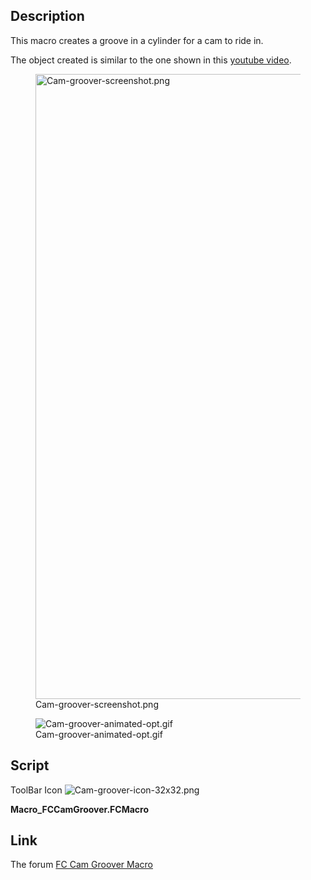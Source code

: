 <languages/>
{{Macro
|Name=FCCamGroover
|Icon=Cam-groover-icon-32x32.png
|Description=This macro creates a groove in a cylinder for a cam to ride in.<br/>The object created is similar to the one shown in this [https://youtu.be/io1JL1U7kUs youtube video].
|Author=TheMarkster
|Version=2020.06.13
|Date=2020.06.13
|FCVersion=019 and above
|Download=[https://www.freecadweb.org/wiki/images/b/ba/Cam-groover-icon-32x32.png ToolBar Icon]
}}

==Description==

This macro creates a groove in a cylinder for a cam to ride in.

The object created is similar to the one shown in this [https://youtu.be/io1JL1U7kUs youtube video].

[[Image:Cam-groover-screenshot.png|1000px]]

[[Image:Cam-groover-animated-opt.gif]]

==Script==

ToolBar Icon [[Image:Cam-groover-icon-32x32.png]]

'''Macro_FCCamGroover.FCMacro'''

{{MacroCode|code=
# -*- coding: utf-8 -*-
import FreeCAD
from FreeCAD import Base
from PySide import QtGui,QtCore
import Part, Draft
from math import *
import time
import math


__title__ = "FC Cam Groover"
__author__ = "TheMarkster"
__url__ = "https://www.freecadweb.org/wiki/Macro_FCCamGroover"
__Wiki__ ="https://www.freecadweb.org/wiki/Macro_FCCamGroover"
__date__ = "2020.06.13" 
__version__ = __date__

msg = u"""FC Cam Groover v"""+__version__+""", a macro to create a cam groove in a cylinder, Copyright (c) 2018 by 'TheMarkster'<br/>
<br/> 
Credit to Gomez Lucio and Laurent Despeyroux for their macro, '3D Parametric Curve Macro', 2015, which provided inspiration
for some of the code used herin.  Thanks also to emills2 for his invaluable feedback. All errors are mine, not theirs.<br/>
<br/>
The grooved cylinder produced will be similar to the one depicted in this video: <a href = 'https://youtu.be/io1JL1U7kUs'>https://youtu.be/io1JL1U7kUs</a><br/>
<br/>
Parameters supported: cylinder height, cylinder radius, groove depth, groove width, strokes per revolution, stroke range, steps (precision) <br/>
<br/>
This file is a supplement to the FreeCAD CAx development system.                                                                            
<br/>
This program is free software; you can redistribute it and/or modify  
it under the terms of the GNU Lesser General Public License (LGPL)    
as published by the Free Software Foundation; either version 2 of     
the License, or (at your option) any later version.                   
<br/>                                                             
<br/>
This software is distributed in the hope that it will be useful,      
but WITHOUT ANY WARRANTY; without even the implied warranty of        
MERCHANTABILITY or FITNESS FOR A PARTICULAR PURPOSE.  See the         
GNU Library General Public License at <a href='http://www.gnu.org/licenses'>http://www.gnu.org/licenses</a> 
for more details.<br/>                                                               
<br/>
For more information about the GNU Library General Public License     
write to the Free Software Foundation, Inc., 59 Temple Place,         
Suite 330, Boston, MA  02111-1307 USA                                 
<br/>
"""
title = u"""Welcome to FC Cam Groover Macro"""
icon=QtGui.QMessageBox.Information
diag = QtGui.QMessageBox(icon, title, msg)
diag.setWindowModality(QtCore.Qt.ApplicationModal)
diag.setTextFormat(QtCore.Qt.RichText); 
diag.exec_()

window = QtGui.QMainWindow()

def say(msg):
    FreeCAD.Console.PrintMessage(msg);

def processEvents():
     time.sleep(0.001)
     QtGui.QApplication.processEvents()

def getDouble(txt1,txt2,default,start=0,decimals=4):
    inp,ok = QtGui.QInputDialog.getDouble(window, txt1,txt2,default, start,1000000, decimals)
    if ok:
        return inp
    else:
        raise StandardError('User canceled')

def getInt(txt1,txt2,default):
    inp, ok = QtGui.QInputDialog.getInt(window, txt1,txt2,default, 1, 100000, 1)
    if ok:
        return inp
    else:
        raise StandardError('User canceled')


def getDistance3d(x1, y1, z1, x2, y2, z2):
    return math.sqrt((x1 - x2)**2 + (y1 - y2)**2 + (z1 - z2)**2)

radius = getDouble(u'Radius of Cylinder',u'Enter radius of cylinder (in mm).\nMake sure it\'s big enough or the operation will fail:',10)
cylinderHeight = getDouble(u'Height of Cylinder', u'Enter the height of the cylinder. (in mm)\n(Can be adjusted after the macro finishes.)',10)
depth = getDouble(u'Depth of Groove', u'Enter the depth of the groove to be cut into the cylinder (in mm):',2)
slotHeight = getDouble(u'Height of Groove',u'Enter the height of the slot to be cut into the cylinder.\n\nNote: this is not the stroke length, which will be input below. (in mm) ',2)
innerRadius = radius-depth
strokeFactor = getDouble(u'Stroke Length',u'Enter the axial length of the stroke: (in mm)',5)
strokeFactor /= radius
strokesPerRevolution = getInt(u'Strokes per Revolution',u'Enter the number of strokes per revolution of the cylinder.\n1 or 2 seems to work okay, but anything beyond 3 could be troublesome:', 2)
steps = getInt(u'Steps',u'Enter number of steps (points) in curve, the more points the more precise the curve,\nbut the longer to process.  If it\'s too small the operation *will* fail.\nExperiment with this value if you are having trouble with a particular groove.\nThe default is 628:',628)

#inspiration for this makeBSpline function is from the 3d parametric curve macro
#it is not an exact copy/paste of the code, but rather is based on the same principles
#but without overhead of the gui


def makeBSpline(strokesPerRevolution,strokeFactor,radius,steps):
    a = strokesPerRevolution
    b = strokeFactor
    c = radius
    interval = (2*math.pi)/float(steps)
    points=[]
    t = 0.0
    maxT = 2*math.pi
    counter=0
    while t <= maxT:
        say(u'Step '+str(counter)+u' of '+str(steps)+u'\n')
        counter +=1
        processEvents()
        x = math.cos(t)*c
        y = math.sin(t)*c
        z = math.sin(t*a/2.0)*math.cos(t*a/2.0)*c*b
        points.append(App.Vector(x,y,z))
        t += interval

    Draft.makeBSpline(points,closed=True,face=False)
    say(u'Done with BSpline\n')
    processEvents()


if not App.ActiveDocument:
    App.newDocument()
toBeRemoved=[] #temporary objects to be removed to clean up tree
say(u'Making BSpline...\n')
processEvents()
makeBSpline(strokesPerRevolution,strokeFactor,radius,steps)
App.ActiveDocument.recompute()
bs = App.ActiveDocument.ActiveObject



#we use an array of circles aligned along the bspline to create a new
#bspline that closely follows (but is not exact copy of) original bspline
#each circle has a vertex, similar to the seam line of a cylinder
#these vertices are used to create a list of points from which the new
#bspline is created
#simply moving the original bspline along the z axis does not work because
#the groove will narrow in places and widen in others.  the circles ensure
#better (though probably still not perfect) uniformity of the groove


Draft.makeCircle(slotHeight,face=False)
cir = App.ActiveDocument.getObject('Circle')
cir.Placement=App.Placement(App.Vector(0,0,0), App.Rotation(90,0,0), App.Vector(0,0,0))
App.ActiveDocument.recompute()
say(u'Making a draft path array of '+str(steps)+' circles, waiting for FreeCAD...\n')
processEvents()
try:
    Draft.make_path_array(cir,bs,count=steps,align=True,align_mode='Tangent',tan_vector=App.Vector(0,0,1),force_vertical=True)
except:
    title = u"""Potential incompatibility with this version of FreeCAD"""
    msg='There is a potential incompatibility with this version of FreeCAD.  If the groove does not appear correct after processing completes \
update to version 0.19 or later and try again.'
    icon=QtGui.QMessageBox.Information
    diag = QtGui.QMessageBox(icon, title, msg)
    diag.setWindowModality(QtCore.Qt.ApplicationModal)
    diag.setTextFormat(QtCore.Qt.RichText); 
    diag.exec_()
    Draft.makePathArray(cir,bs,count=steps,xlate=None,align=True)
App.ActiveDocument.recompute()
pa = App.ActiveDocument.getObject('PathArray')
points = []
for v in pa.Shape.Vertexes:
    points.append(v.Point)
Draft.makeBSpline(points,True,None)
bs1 = App.ActiveDocument.ActiveObject
App.ActiveDocument.recompute()

say(u'Scaling bspline1...\n')
processEvents()
Draft.scale([bs],FreeCAD.Vector(innerRadius/float(radius),innerRadius/float(radius),1.0),center=FreeCAD.Vector(0.0,0.0,0.0),copy=True)
bs2 = App.ActiveDocument.ActiveObject
say(u'Scaling bspline2...\n')
processEvents()
Draft.scale([bs1],FreeCAD.Vector(innerRadius/float(radius),innerRadius/float(radius),1.0),center=FreeCAD.Vector(0.0,0.0,0.0),copy=True)
bs3 = App.ActiveDocument.ActiveObject
#now make the original bsplines bigger so they extend outside the cylinder edges (to prevent issues with boolean cut later on)
Draft.scale([bs],FreeCAD.Vector(1.05,1.05,1.0),center=FreeCAD.Vector(0.0,0.0,0.0),copy=False)
say(u'Scaling bspline2...\n')
processEvents()
Draft.scale([bs1],FreeCAD.Vector(1.05,1.05,1.0),center=FreeCAD.Vector(0.0,0.0,0.0),copy=False)
say(u'Making ruled surfaces.')
processEvents()
FreeCAD.ActiveDocument.addObject('Part::RuledSurface', 'Ruled Surface')
FreeCAD.ActiveDocument.ActiveObject.Curve1=(bs1,['Edge1'])
FreeCAD.ActiveDocument.ActiveObject.Curve2=(bs3,['Edge1'])
FreeCAD.ActiveDocument.ActiveObject.Orientation = u"Forward"
rs = FreeCAD.ActiveDocument.ActiveObject
say(u'.')
processEvents()
FreeCAD.ActiveDocument.addObject('Part::RuledSurface', 'Ruled Surface')
FreeCAD.ActiveDocument.ActiveObject.Curve1=(bs2,['Edge1'])
FreeCAD.ActiveDocument.ActiveObject.Curve2=(bs3,['Edge1'])
FreeCAD.ActiveDocument.ActiveObject.Orientation=u"Forward"
rs1 = FreeCAD.ActiveDocument.ActiveObject
say(u'.')
processEvents()
FreeCAD.ActiveDocument.addObject('Part::RuledSurface', 'Ruled Surface')
FreeCAD.ActiveDocument.ActiveObject.Curve1=(bs1,['Edge1'])
FreeCAD.ActiveDocument.ActiveObject.Curve2=(bs,['Edge1'])
FreeCAD.ActiveDocument.ActiveObject.Orientation=u"Forward"
rs2 = FreeCAD.ActiveDocument.ActiveObject
say(u'.')
processEvents()
FreeCAD.ActiveDocument.addObject('Part::RuledSurface', 'Ruled Surface')
FreeCAD.ActiveDocument.ActiveObject.Curve1=(bs2,['Edge1'])
FreeCAD.ActiveDocument.ActiveObject.Curve2=(bs,['Edge1'])
FreeCAD.ActiveDocument.ActiveObject.Orientation = u"Forward"
rs3 = FreeCAD.ActiveDocument.ActiveObject
say(u'. Done.\n')
processEvents()

toBeRemoved.extend([bs.Name,bs1.Name,bs2.Name,bs3.Name,rs.Name,rs1.Name,rs2.Name,rs3.Name,pa.Name,cir.Name])

App.ActiveDocument.recompute()

say(u'Building shell...\n')
processEvents()
try:
    _=Part.Shell([App.ActiveDocument.getObject(rs3.Name).Shape.Faces[0], App.ActiveDocument.getObject(rs2.Name).Shape.Faces[0], App.ActiveDocument.getObject(rs.Name).Shape.Faces[0], App.ActiveDocument.getObject(rs1.Name).Shape.Faces[0], ])
except:
    say('Exception making shell.  You might try increasing the number of steps, which sometimes helps.\n')
    raise StandardError('Exception creating shell object.')
if _.isNull(): raise RuntimeError('Failed to create shell')
App.ActiveDocument.addObject('Part::Feature','Shell').Shape=_.removeSplitter()
del _
shell = App.ActiveDocument.ActiveObject
toBeRemoved.extend([shell.Name])


App.ActiveDocument.recompute()

say(u'Making shell into a solid...\n')
processEvents()

__s__=App.ActiveDocument.Shell.Shape
__s__=Part.Solid(__s__)
__o__=App.ActiveDocument.addObject("Part::Feature","GrooveFeature")
__o__.Label="GrooveFeature"
__o__.Shape=__s__
del __s__, __o__
shellSolid = App.ActiveDocument.ActiveObject
App.ActiveDocument.recompute()

say('Building cylinder...\n')
processEvents()
App.ActiveDocument.addObject("Part::Cylinder","Cylinder")
App.ActiveDocument.ActiveObject.Label = "Cylinder"
App.ActiveDocument.getObject("Cylinder").Radius = str(radius)
App.ActiveDocument.getObject("Cylinder").Height = str(cylinderHeight)
cylinder = App.ActiveDocument.ActiveObject


shellSolid.Placement=App.Placement(App.Vector(0,0,-slotHeight/2.0), App.Rotation(0,0,0), App.Vector(0,0,0)) #center groove in cylinder
cylinder.Placement=App.Placement(App.Vector(0,0,-cylinderHeight/2.0), App.Rotation(10,0,0), App.Vector(0,0,0)) #rotate slightly to move the edge lines apart

App.ActiveDocument.recompute()

say(u'Cleaning up temporary objects.')
processEvents()
for tbr in toBeRemoved:
    App.ActiveDocument.removeObject(tbr)
    say(u'.')
    processEvents()
say(u'. Done.\n')

App.ActiveDocument.recompute()
Gui.SendMsgToActiveView("ViewFit")

msg=u"""
Done.  Last thing you need to do is the boolean cut from the Part workbench, cutting Groove Feature from the cylinder, 
if all looks good.  It is recommended to check the geometry via the Part workbench menu with RunBoPCheck = True enabled 
in Tools -> Edit Parameters -> Preferences -> Mod -> Part -> CheckGeometry.  If the check fails, go back and do it again 
with a different number of steps.  Sometimes it might be necessary to adjust the z-position Placement of the Groove Feature.
"""
title=u'Thanks for using FC Cam Groover'
icon=QtGui.QMessageBox.Information
diag = QtGui.QMessageBox(icon, title, msg)
diag.setWindowModality(QtCore.Qt.ApplicationModal)
diag.setTextFormat(QtCore.Qt.RichText); 
diag.exec_()
}}

==Link==

The forum [https://forum.freecad.org/viewtopic.php?f=22&t=29816&sid=f6f9b946f015bc5072bf112d97b50256 FC Cam Groover Macro]